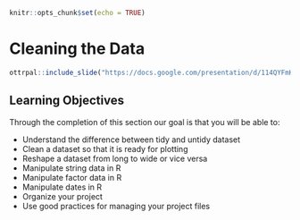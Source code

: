 

```r
knitr::opts_chunk$set(echo = TRUE)
```

# **Cleaning the Data**

```r
ottrpal::include_slide("https://docs.google.com/presentation/d/114QYFmKuJ2M5E3tlBw8Gwu2xI09tb8gnrKrNkMY9CG4/edit#slide=id.g145cde68be4_0_70")
```

## Learning Objectives

Through the completion of this section our goal is that you will be able to:

- Understand the difference between tidy and untidy dataset
- Clean a dataset so that it is ready for plotting
- Reshape a dataset from long to wide or vice versa
- Manipulate string data in R
- Manipulate factor data in R
- Manipulate dates in R
- Organize your project
- Use good practices for managing your project files
